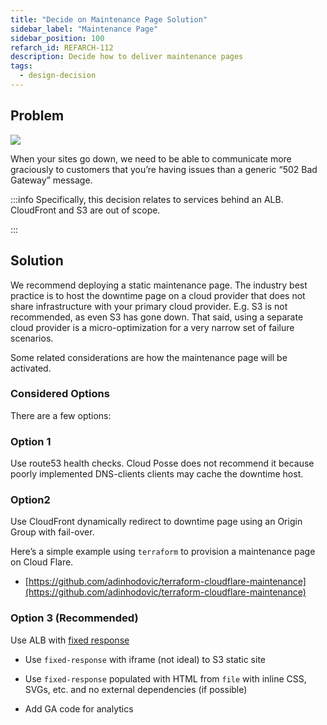 ```yaml
---
title: "Decide on Maintenance Page Solution"
sidebar_label: "Maintenance Page"
sidebar_position: 100
refarch_id: REFARCH-112
description: Decide how to deliver maintenance pages
tags:
  - design-decision
---
```



## Problem

<img src="/assets/refarch/image-20211109-195645.png" />
<br />

When your sites go down, we need to be able to communicate more graciously to customers that you’re having issues than a generic “502 Bad Gateway” message.

:::info
Specifically, this decision relates to services behind an ALB. CloudFront and S3 are out of scope.

:::

## Solution

We recommend deploying a static maintenance page. The industry best practice is to host the downtime page on a cloud provider that does not share infrastructure with your primary cloud provider. E.g. S3 is not recommended, as even S3 has gone down. That said, using a separate cloud provider is a micro-optimization for a very narrow set of failure scenarios.

Some related considerations are how the maintenance page will be activated.

### Considered Options

There are a few options:

### Option 1

Use route53 health checks. Cloud Posse does not recommend it because poorly implemented DNS-clients clients may cache the downtime host.

### Option2

Use CloudFront dynamically redirect to downtime page using an Origin Group with fail-over.

Here’s a simple example using `terraform` to provision a maintenance page on Cloud Flare.

- [https://github.com/adinhodovic/terraform-cloudflare-maintenance](https://github.com/adinhodovic/terraform-cloudflare-maintenance)

### Option 3 (Recommended)

Use ALB with [fixed response](https://docs.aws.amazon.com/elasticloadbalancing/latest/application/load-balancer-listeners.html#fixed-response-actions)

- Use `fixed-response` with iframe (not ideal) to S3 static site

- Use `fixed-response` populated with HTML from `file` with inline CSS, SVGs, etc. and no external dependencies (if possible)

- Add GA code for analytics
